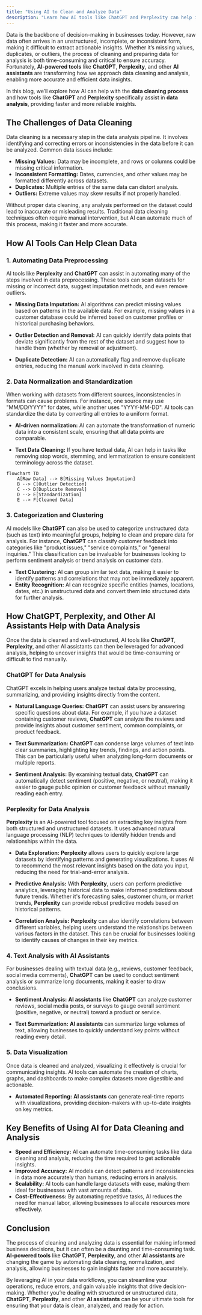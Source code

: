 ```yaml
---
title: "Using AI to Clean and Analyze Data"
description: "Learn how AI tools like ChatGPT and Perplexity can help in data cleaning and analysis for more accurate insights."
---
```



Data is the backbone of decision-making in businesses today. However, raw data often arrives in an unstructured, incomplete, or inconsistent form, making it difficult to extract actionable insights. Whether it’s missing values, duplicates, or outliers, the process of cleaning and preparing data for analysis is both time-consuming and critical to ensure accuracy. Fortunately, **AI-powered tools** like **ChatGPT**, **Perplexity**, and other **AI assistants** are transforming how we approach data cleaning and analysis, enabling more accurate and efficient data insights.

In this blog, we’ll explore how AI can help with the **data cleaning process** and how tools like **ChatGPT** and **Perplexity** specifically assist in **data analysis**, providing faster and more reliable insights.

## The Challenges of Data Cleaning

Data cleaning is a necessary step in the data analysis pipeline. It involves identifying and correcting errors or inconsistencies in the data before it can be analyzed. Common data issues include:

- **Missing Values:** Data may be incomplete, and rows or columns could be missing critical information.
- **Inconsistent Formatting:** Dates, currencies, and other values may be formatted differently across datasets.
- **Duplicates:** Multiple entries of the same data can distort analysis.
- **Outliers:** Extreme values may skew results if not properly handled.

Without proper data cleaning, any analysis performed on the dataset could lead to inaccurate or misleading results. Traditional data cleaning techniques often require manual intervention, but AI can automate much of this process, making it faster and more accurate.

## How AI Tools Can Help Clean Data

### 1. **Automating Data Preprocessing**

AI tools like **Perplexity** and **ChatGPT** can assist in automating many of the steps involved in data preprocessing. These tools can scan datasets for missing or incorrect data, suggest imputation methods, and even remove outliers.

- **Missing Data Imputation:** AI algorithms can predict missing values based on patterns in the available data. For example, missing values in a customer database could be inferred based on customer profiles or historical purchasing behaviors.
  
- **Outlier Detection and Removal:** AI can quickly identify data points that deviate significantly from the rest of the dataset and suggest how to handle them (whether by removal or adjustment).
  
- **Duplicate Detection:** AI can automatically flag and remove duplicate entries, reducing the manual work involved in data cleaning.

### 2. **Data Normalization and Standardization**

When working with datasets from different sources, inconsistencies in formats can cause problems. For instance, one source may use "MM/DD/YYYY" for dates, while another uses "YYYY-MM-DD". AI tools can standardize the data by converting all entries to a uniform format.

- **AI-driven normalization:** AI can automate the transformation of numeric data into a consistent scale, ensuring that all data points are comparable.

- **Text Data Cleaning:** If you have textual data, AI can help in tasks like removing stop words, stemming, and lemmatization to ensure consistent terminology across the dataset.

```mermaid
flowchart TD
    A[Raw Data] --> B[Missing Values Imputation]
    B --> C[Outlier Detection]
    C --> D[Duplicate Removal]
    D --> E[Standardization]
    E --> F[Cleaned Data]
```

### 3. **Categorization and Clustering**

AI models like **ChatGPT** can also be used to categorize unstructured data (such as text) into meaningful groups, helping to clean and prepare data for analysis. For instance, **ChatGPT** can classify customer feedback into categories like "product issues," "service complaints," or "general inquiries." This classification can be invaluable for businesses looking to perform sentiment analysis or trend analysis on customer data.

- **Text Clustering:** AI can group similar text data, making it easier to identify patterns and correlations that may not be immediately apparent.
- **Entity Recognition:** AI can recognize specific entities (names, locations, dates, etc.) in unstructured data and convert them into structured data for further analysis.

## How ChatGPT, Perplexity, and Other AI Assistants Help with Data Analysis

Once the data is cleaned and well-structured, AI tools like **ChatGPT**, **Perplexity**, and other AI assistants can then be leveraged for advanced analysis, helping to uncover insights that would be time-consuming or difficult to find manually.

### **ChatGPT for Data Analysis**

ChatGPT excels in helping users analyze textual data by processing, summarizing, and providing insights directly from the content.

- **Natural Language Queries:** **ChatGPT** can assist users by answering specific questions about data. For example, if you have a dataset containing customer reviews, **ChatGPT** can analyze the reviews and provide insights about customer sentiment, common complaints, or product feedback.
  
- **Text Summarization:** **ChatGPT** can condense large volumes of text into clear summaries, highlighting key trends, findings, and action points. This can be particularly useful when analyzing long-form documents or multiple reports.
  
- **Sentiment Analysis:** By examining textual data, **ChatGPT** can automatically detect sentiment (positive, negative, or neutral), making it easier to gauge public opinion or customer feedback without manually reading each entry.

### **Perplexity for Data Analysis**

**Perplexity** is an AI-powered tool focused on extracting key insights from both structured and unstructured datasets. It uses advanced natural language processing (NLP) techniques to identify hidden trends and relationships within the data.

- **Data Exploration:** **Perplexity** allows users to quickly explore large datasets by identifying patterns and generating visualizations. It uses AI to recommend the most relevant insights based on the data you input, reducing the need for trial-and-error analysis.
  
- **Predictive Analysis:** With **Perplexity**, users can perform predictive analytics, leveraging historical data to make informed predictions about future trends. Whether it's forecasting sales, customer churn, or market trends, **Perplexity** can provide robust predictive models based on historical patterns.
  
- **Correlation Analysis:** **Perplexity** can also identify correlations between different variables, helping users understand the relationships between various factors in the dataset. This can be crucial for businesses looking to identify causes of changes in their key metrics.

### 4. **Text Analysis with AI Assistants**

For businesses dealing with textual data (e.g., reviews, customer feedback, social media comments), **ChatGPT** can be used to conduct sentiment analysis or summarize long documents, making it easier to draw conclusions.

- **Sentiment Analysis:** **AI assistants** like **ChatGPT** can analyze customer reviews, social media posts, or surveys to gauge overall sentiment (positive, negative, or neutral) toward a product or service.
  
- **Text Summarization:** **AI assistants** can summarize large volumes of text, allowing businesses to quickly understand key points without reading every detail.

### 5. **Data Visualization**

Once data is cleaned and analyzed, visualizing it effectively is crucial for communicating insights. AI tools can automate the creation of charts, graphs, and dashboards to make complex datasets more digestible and actionable.

- **Automated Reporting:** **AI assistants** can generate real-time reports with visualizations, providing decision-makers with up-to-date insights on key metrics.

## Key Benefits of Using AI for Data Cleaning and Analysis

- **Speed and Efficiency:** AI can automate time-consuming tasks like data cleaning and analysis, reducing the time required to get actionable insights.
- **Improved Accuracy:** AI models can detect patterns and inconsistencies in data more accurately than humans, reducing errors in analysis.
- **Scalability:** AI tools can handle large datasets with ease, making them ideal for businesses with vast amounts of data.
- **Cost-Effectiveness:** By automating repetitive tasks, AI reduces the need for manual labor, allowing businesses to allocate resources more effectively.

## Conclusion

The process of cleaning and analyzing data is essential for making informed business decisions, but it can often be a daunting and time-consuming task. **AI-powered tools** like **ChatGPT**, **Perplexity**, and other **AI assistants** are changing the game by automating data cleaning, normalization, and analysis, allowing businesses to gain insights faster and more accurately.

By leveraging AI in your data workflows, you can streamline your operations, reduce errors, and gain valuable insights that drive decision-making. Whether you’re dealing with structured or unstructured data, **ChatGPT**, **Perplexity**, and other **AI assistants** can be your ultimate tools for ensuring that your data is clean, analyzed, and ready for action.

